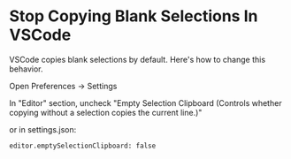 # Stop Copying Blank Selections In VSCode

VSCode copies blank selections by default. Here's how to change this behavior.

Open Preferences -> Settings

In "Editor" section, uncheck "Empty Selection Clipboard (Controls whether copying without a selection copies the current line.)"

or in settings.json:

```
editor.emptySelectionClipboard: false
```
